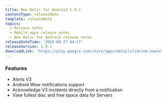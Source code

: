 ```yaml
---
title: New Relic for Android 1.9.1
contentType: releaseNote
template: releaseNote
topics:
  - Release notes
  - Mobile apps release notes
  - New Relic for Android release notes
releaseDateTime: '2015-04-27 04:17'
releaseVersion: 1.9.1
downloadLink: 'https://play.google.com/store/apps/details?id=com.newrelic.rpm&hl=en'
---
```


### Features

* Alerts V3
* Android Wear notifications support
* Acknowledge V3 incidents directly from a notification
* View fullest disc and free space data for Servers
